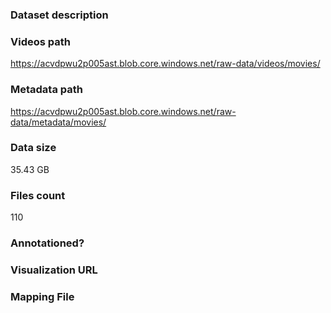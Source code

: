 ### Dataset description

### Videos path

https://acvdpwu2p005ast.blob.core.windows.net/raw-data/videos/movies/

### Metadata path

https://acvdpwu2p005ast.blob.core.windows.net/raw-data/metadata/movies/

### Data size

35.43 GB

### Files count

110

### Annotationed?

### Visualization URL

### Mapping File